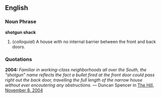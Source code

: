 ==English==

===Noun Phrase===
'''shotgun shack'''

# (''colloquial'') A house with no internal barrier between the front and back doors.

===Quotations===

'''2004:'''  ''Familiar in working-class neighborhoods all over the South, the “shotgun” name reflects the fact a bullet fired at the front door could pass right out the back door, travelling the full length of the narrow house without ever encoutering any obstructions.'' &mdash; Duncan Spencer in [http://www.hillnews.com/issues/091102/hillscape.shtm The Hill, November 8, 2004]